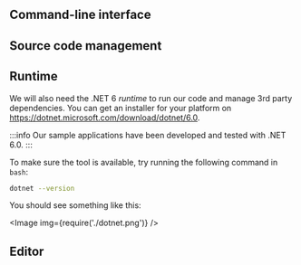 

## Command-line interface

<CliSetup />

## Source code management

<GitSetup />

## Runtime

We will also need the .NET 6 _runtime_ to run our code and manage 3rd party dependencies.
You can get an installer for your platform on https://dotnet.microsoft.com/download/dotnet/6.0.

:::info
Our sample applications have been developed and tested with .NET 6.0.
:::

To make sure the tool is available, try running the following command in `bash`:

```bash
dotnet --version
```

You should see something like this:

<Image img={require('./dotnet.png')} />

## Editor

<VSCodeSetup />
